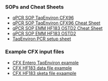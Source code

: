 ### SOPs and Cheat Sheets

* [qPCR SOP TaqEnviron CFX96](http://data.sccwrp.org/qpcr/resources/qPCR%20SOP_SCCWRP_Emm%20Ent%20Sketa_CFX96_20130819%20v1_1_final.pdf)
* [qPCR SOP TaqEnviron CFX96 Cheat Sheet](http://data.sccwrp.org/qpcr/resources/qPCR%20SOP_SCCWRP_Emm%20Ent%20Sketa_CFX96_20130821%20v1_1%20final%20cheat%20sheet.pdf)
* [qPCR SOP EMM HF183 OSTD2 Cheat Sheet](http://data.sccwrp.org/qpcr/resources/qPCR%20SOP_EMM_HF183%20OSTD2%2020130819%20v1_1%20final%20cheat%20sheet.pdf)
* [qPCR SOP EMM HF183 OSTD2](http://data.sccwrp.org/qpcr/resources/Human%20MST%20SOP_May%202013.pdf)
* <a href="http://data.sccwrp.org/qpcr/resources/TaqEnviron%20PCR%20setup%20Sheet%20Bight%2013%20V1_1.xlsx" target="_blank">TaqEnviron PCR setup sheet</a>

### Example CFX input files

* <a href="ent_sketa2.csv" target="_blank">CFX Entero TaqEnviron example</a>
* <a href="hfdatafile.csv" target="_blank">CFX HF183 data file example</a>
* <a href="hfsketafile.csv" target="_blank">CFX HF183 sketa file exaample</a>
